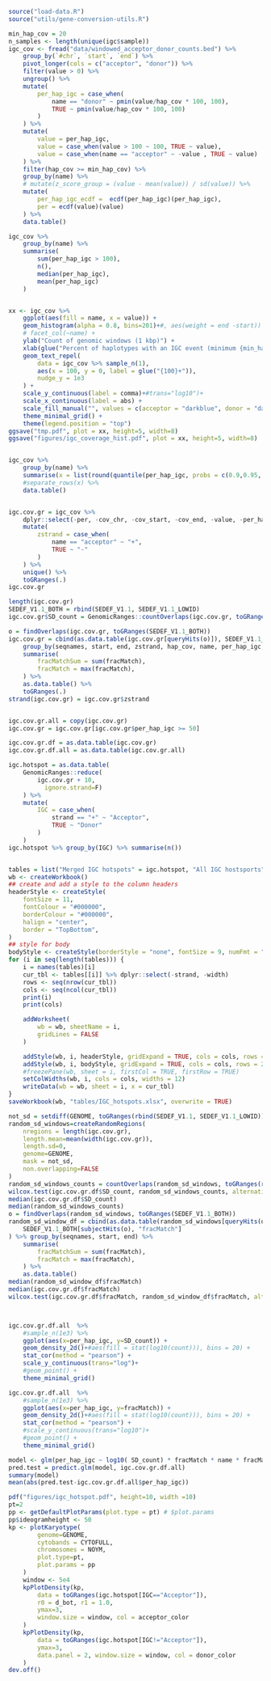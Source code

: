 ```r
source("load-data.R")
source("utils/gene-conversion-utils.R")
```


```r
min_hap_cov = 20
n_samples <- length(unique(igc$sample))
igc_cov <- fread("data/windowed_acceptor_donor_counts.bed") %>%
    group_by(`#chr`, `start`, `end`) %>%
    pivot_longer(cols = c("acceptor", "donor")) %>%
    filter(value > 0) %>%
    ungroup() %>%
    mutate(
        per_hap_igc = case_when(
            name == "donor" ~ pmin(value/hap_cov * 100, 100),
            TRUE ~ pmin(value/hap_cov * 100, 100) 
        )
    ) %>%
    mutate(
        value = per_hap_igc,
        value = case_when(value > 100 ~ 100, TRUE ~ value),
        value = case_when(name == "acceptor" ~ -value , TRUE ~ value)
    ) %>%
    filter(hap_cov >= min_hap_cov) %>%
    group_by(name) %>%
    # mutate(z_score_group = (value - mean(value)) / sd(value)) %>%
    mutate(
        per_hap_igc_ecdf =  ecdf(per_hap_igc)(per_hap_igc), 
        per = ecdf(value)(value)
    ) %>%
    data.table()

igc_cov %>% 
    group_by(name) %>% 
    summarise(
        sum(per_hap_igc > 100), 
        n(), 
        median(per_hap_igc),
        mean(per_hap_igc)
    ) 


xx <- igc_cov %>%
    ggplot(aes(fill = name, x = value)) +
    geom_histogram(alpha = 0.8, bins=201)+#, aes(weight = end -start)) +
    # facet_col(~name) +
    ylab("Count of genomic windows (1 kbp)") +
    xlab(glue("Percent of haplotypes with an IGC event (minimum {min_hap_cov} haplotypes)")) +
    geom_text_repel(
        data = igc_cov %>% sample_n(1),
        aes(x = 100, y = 0, label = glue("{100}+")),
        nudge_y = 1e3
    ) +
    scale_y_continuous(label = comma)+#trans="log10")+
    scale_x_continuous(label = abs) +
    scale_fill_manual("", values = c(acceptor = "darkblue", donor = "darkorange")) +
    theme_minimal_grid() +
    theme(legend.position = "top")
ggsave("tmp.pdf", plot = xx, height=5, width=8)
ggsave("figures/igc_coverage_hist.pdf", plot = xx, height=5, width=8)


igc_cov %>%
    group_by(name) %>%
    summarise(x = list(round(quantile(per_hap_igc, probs = c(0.9,0.95, 0.99,.997))))) %>%
    #separate_rows(x) %>%
    data.table()


igc.cov.gr = igc_cov %>% 
    dplyr::select(-per, -cov_chr, -cov_start, -cov_end, -value, -per_hap_igc_ecdf) %>%
    mutate(
        zstrand = case_when(
            name == "acceptor" ~ "+",
            TRUE ~ "-"
        )
    ) %>%
    unique() %>% 
    toGRanges(.) 
igc.cov.gr

length(igc.cov.gr)
SEDEF_V1.1_BOTH = rbind(SEDEF_V1.1, SEDEF_V1.1_LOWID)
igc.cov.gr$SD_count = GenomicRanges::countOverlaps(igc.cov.gr, toGRanges(SEDEF_V1.1_BOTH))

o = findOverlaps(igc.cov.gr, toGRanges(SEDEF_V1.1_BOTH))
igc.cov.gr = cbind(as.data.table(igc.cov.gr[queryHits(o)]), SEDEF_V1.1_BOTH[subjectHits(o), c("fracMatch")]) %>% 
    group_by(seqnames, start, end, zstrand, hap_cov, name, per_hap_igc, SD_count) %>%
    summarise(
        fracMatchSum = sum(fracMatch),
        fracMatch = max(fracMatch),
    ) %>%
    as.data.table() %>%
    toGRanges(.)
strand(igc.cov.gr) = igc.cov.gr$zstrand


igc.cov.gr.all = copy(igc.cov.gr)
igc.cov.gr = igc.cov.gr[igc.cov.gr$per_hap_igc >= 50]

igc.cov.gr.df = as.data.table(igc.cov.gr) 
igc.cov.gr.df.all = as.data.table(igc.cov.gr.all)

igc.hotspot = as.data.table(
    GenomicRanges::reduce(
        igc.cov.gr + 10,
          ignore.strand=F)
    ) %>%
    mutate(
        IGC = case_when(
            strand == "+" ~ "Acceptor",
            TRUE ~ "Donor"
        )
    )
igc.hotspot %>% group_by(IGC) %>% summarise(n())


tables = list("Merged IGC hotspots" = igc.hotspot, "All IGC hostsports" = igc.cov.gr.df)
wb <- createWorkbook()
## create and add a style to the column headers
headerStyle <- createStyle(
    fontSize = 11,
    fontColour = "#000000",
    borderColour = "#000000",
    halign = "center",
    border = "TopBottom",
)
## style for body
bodyStyle <- createStyle(borderStyle = "none", fontSize = 9, numFmt = "#,##0.00")
for (i in seq(length(tables))) {
    i = names(tables)[i]
    cur_tbl <- tables[[i]] %>% dplyr::select(-strand, -width)
    rows <- seq(nrow(cur_tbl))
    cols <- seq(ncol(cur_tbl))
    print(i)
    print(cols)

    addWorksheet(
        wb = wb, sheetName = i,
        gridLines = FALSE
    )

    addStyle(wb, i, headerStyle, gridExpand = TRUE, cols = cols, rows = 1)
    addStyle(wb, i, bodyStyle, gridExpand = TRUE, cols = cols, rows = 2:(nrow(cur_tbl) + 1))
    #freezePane(wb, sheet = i, firstCol = TRUE, firstRow = TRUE)
    setColWidths(wb, i, cols = cols, widths = 12)
    writeData(wb = wb, sheet = i, x = cur_tbl)
}
saveWorkbook(wb, "tables/IGC_hotspots.xlsx", overwrite = TRUE)

not_sd = setdiff(GENOME, toGRanges(rbind(SEDEF_V1.1, SEDEF_V1.1_LOWID))) 
random_sd_windows=createRandomRegions(
    nregions = length(igc.cov.gr), 
    length.mean=mean(width(igc.cov.gr)), 
    length.sd=0, 
    genome=GENOME, 
    mask = not_sd, 
    non.overlapping=FALSE
)
random_sd_windows_counts = countOverlaps(random_sd_windows, toGRanges(rbind(SEDEF_V1.1, SEDEF_V1.1_LOWID)))
wilcox.test(igc.cov.gr.df$SD_count, random_sd_windows_counts, alternative="greater")
median(igc.cov.gr.df$SD_count)
median(random_sd_windows_counts)
o = findOverlaps(random_sd_windows, toGRanges(SEDEF_V1.1_BOTH))
random_sd_window_df = cbind(as.data.table(random_sd_windows[queryHits(o)]),
    SEDEF_V1.1_BOTH[subjectHits(o), "fracMatch"]
) %>% group_by(seqnames, start, end) %>%
    summarise(
        fracMatchSum = sum(fracMatch),
        fracMatch = max(fracMatch),
    ) %>%
    as.data.table() 
median(random_sd_window_df$fracMatch)
median(igc.cov.gr.df$fracMatch)
wilcox.test(igc.cov.gr.df$fracMatch, random_sd_window_df$fracMatch, alternative="greater")



igc.cov.gr.df.all  %>%
    #sample_n(1e3) %>%
    ggplot(aes(x=per_hap_igc, y=SD_count)) +
    geom_density_2d()+#aes(fill = stat(log10(count))), bins = 20) +
    stat_cor(method = "pearson") +
    scale_y_continuous(trans="log")+
    #geom_point() +
    theme_minimal_grid()

igc.cov.gr.df.all  %>%
    #sample_n(1e3) %>%
    ggplot(aes(x=per_hap_igc, y=fracMatch)) +
    geom_density_2d()+#aes(fill = stat(log10(count))), bins = 20) +
    stat_cor(method = "pearson") +
    #scale_y_continuous(trans="log10")+
    #geom_point() +
    theme_minimal_grid()

model <- glm(per_hap_igc ~ log10( SD_count) * fracMatch * name * fracMatchSum , data = igc.cov.gr.df.all )
pred.test = predict.glm(model, igc.cov.gr.df.all)
summary(model)
mean(abs(pred.test-igc.cov.gr.df.all$per_hap_igc))
```

```r
pdf("figures/igc_hotspot.pdf", height=10, width =10)
pt=2
pp <- getDefaultPlotParams(plot.type = pt) # $plot.params
pp$ideogramheight <- 50
kp <- plotKaryotype(
        genome=GENOME,
        cytobands = CYTOFULL,
        chromosomes = NOYM,
        plot.type=pt,
        plot.params = pp
    )
    window <- 5e4
    kpPlotDensity(kp,
        data = toGRanges(igc.hotspot[IGC=="Acceptor"]),
        r0 = d_bot, r1 = 1.0,
        ymax=3,
        window.size = window, col = acceptor_color
    ) 
    kpPlotDensity(kp,
        data = toGRanges(igc.hotspot[IGC!="Acceptor"]),
        ymax=3,
        data.panel = 2, window.size = window, col = donor_color
    )
dev.off()

```

